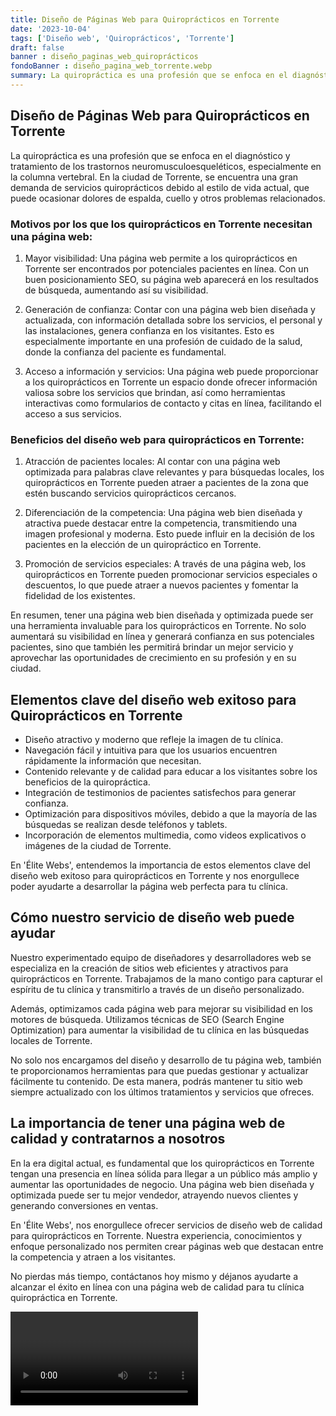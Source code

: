 ```yaml
---
title: Diseño de Páginas Web para Quiroprácticos en Torrente
date: '2023-10-04'
tags: ['Diseño web', 'Quiroprácticos', 'Torrente']
draft: false
banner : diseño_paginas_web_quiroprácticos
fondoBanner : diseño_pagina_web_torrente.webp
summary: La quiropráctica es una profesión que se enfoca en el diagnóstico y tratamiento de los trastornos neuromusculoesqueléticos, especialmente en la columna vertebral. En la ciudad de Torrente, se encuentra una gran demanda de servicios quiroprácticos debido al estilo de vida actual, que puede ocasionar dolores de espalda, cuello y otros problemas relacionados.
---
```


## Diseño de Páginas Web para Quiroprácticos en Torrente

La quiropráctica es una profesión que se enfoca en el diagnóstico y tratamiento de los trastornos neuromusculoesqueléticos, especialmente en la columna vertebral. En la ciudad de Torrente, se encuentra una gran demanda de servicios quiroprácticos debido al estilo de vida actual, que puede ocasionar dolores de espalda, cuello y otros problemas relacionados.

### Motivos por los que los quiroprácticos en Torrente necesitan una página web:

1. Mayor visibilidad: Una página web permite a los quiroprácticos en Torrente ser encontrados por potenciales pacientes en línea. Con un buen posicionamiento SEO, su página web aparecerá en los resultados de búsqueda, aumentando así su visibilidad.

2. Generación de confianza: Contar con una página web bien diseñada y actualizada, con información detallada sobre los servicios, el personal y las instalaciones, genera confianza en los visitantes. Esto es especialmente importante en una profesión de cuidado de la salud, donde la confianza del paciente es fundamental.

3. Acceso a información y servicios: Una página web puede proporcionar a los quiroprácticos en Torrente un espacio donde ofrecer información valiosa sobre los servicios que brindan, así como herramientas interactivas como formularios de contacto y citas en línea, facilitando el acceso a sus servicios.

### Beneficios del diseño web para quiroprácticos en Torrente:

1. Atracción de pacientes locales: Al contar con una página web optimizada para palabras clave relevantes y para búsquedas locales, los quiroprácticos en Torrente pueden atraer a pacientes de la zona que estén buscando servicios quiroprácticos cercanos.

2. Diferenciación de la competencia: Una página web bien diseñada y atractiva puede destacar entre la competencia, transmitiendo una imagen profesional y moderna. Esto puede influir en la decisión de los pacientes en la elección de un quiropráctico en Torrente.

3. Promoción de servicios especiales: A través de una página web, los quiroprácticos en Torrente pueden promocionar servicios especiales o descuentos, lo que puede atraer a nuevos pacientes y fomentar la fidelidad de los existentes.

En resumen, tener una página web bien diseñada y optimizada puede ser una herramienta invaluable para los quiroprácticos en Torrente. No solo aumentará su visibilidad en línea y generará confianza en sus potenciales pacientes, sino que también les permitirá brindar un mejor servicio y aprovechar las oportunidades de crecimiento en su profesión y en su ciudad.

<GifSeo />

<Cta />

## Elementos clave del diseño web exitoso para Quiroprácticos en Torrente

- Diseño atractivo y moderno que refleje la imagen de tu clínica.
- Navegación fácil y intuitiva para que los usuarios encuentren rápidamente la información que necesitan.
- Contenido relevante y de calidad para educar a los visitantes sobre los beneficios de la quiropráctica.
- Integración de testimonios de pacientes satisfechos para generar confianza.
- Optimización para dispositivos móviles, debido a que la mayoría de las búsquedas se realizan desde teléfonos y tablets.
- Incorporación de elementos multimedia, como videos explicativos o imágenes de la ciudad de Torrente.

En 'Élite Webs', entendemos la importancia de estos elementos clave del diseño web exitoso para quiroprácticos en Torrente y nos enorgullece poder ayudarte a desarrollar la página web perfecta para tu clínica.

## Cómo nuestro servicio de diseño web puede ayudar

Nuestro experimentado equipo de diseñadores y desarrolladores web se especializa en la creación de sitios web eficientes y atractivos para quiroprácticos en Torrente. Trabajamos de la mano contigo para capturar el espíritu de tu clínica y transmitirlo a través de un diseño personalizado.

Además, optimizamos cada página web para mejorar su visibilidad en los motores de búsqueda. Utilizamos técnicas de SEO (Search Engine Optimization) para aumentar la visibilidad de tu clínica en las búsquedas locales de Torrente.

No solo nos encargamos del diseño y desarrollo de tu página web, también te proporcionamos herramientas para que puedas gestionar y actualizar fácilmente tu contenido. De esta manera, podrás mantener tu sitio web siempre actualizado con los últimos tratamientos y servicios que ofreces.

## La importancia de tener una página web de calidad y contratarnos a nosotros

En la era digital actual, es fundamental que los quiroprácticos en Torrente tengan una presencia en línea sólida para llegar a un público más amplio y aumentar las oportunidades de negocio. Una página web bien diseñada y optimizada puede ser tu mejor vendedor, atrayendo nuevos clientes y generando conversiones en ventas.

En 'Élite Webs', nos enorgullece ofrecer servicios de diseño web de calidad para quiroprácticos en Torrente. Nuestra experiencia, conocimientos y enfoque personalizado nos permiten crear páginas web que destacan entre la competencia y atraen a los visitantes.

No pierdas más tiempo, contáctanos hoy mismo y déjanos ayudarte a alcanzar el éxito en línea con una página web de calidad para tu clínica quiropráctica en Torrente.

<Video />

<CtaBot job='Quiroprácticos' city='Torrente'/>

<Gmaps query='Torrente+españa+maps' />